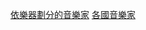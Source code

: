 {{Commons category|Musicians by instrument by country}}

[[Category:依樂器劃分的音樂家|]]
[[Category:各國音樂家|]]